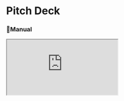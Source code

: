 
<Meta title="Dashboard/Home" />

<SecureRoute show={true}>

<h1 className="text-center font-serif cursor-pointer">Pitch Deck</h1>

<h3 className="text-center font-serif cursor-pointer">📖Manual</h3>

<div className="flex rounded-lg flex-col m-4  items-center justify-center flex-grow">

<iframe
  src="https://pitch.com/embed/8e4ef30a-e923-4164-8f22-1d7eb3d0313b"
  allow="fullscreen"
  allowFullScreen="true"
  className="w-full rounded-md flex m-auto h-96 mt-2"
/>

</div>

## Important Links

<a href="#">Central Dogma</a>

  </SecureRoute>
